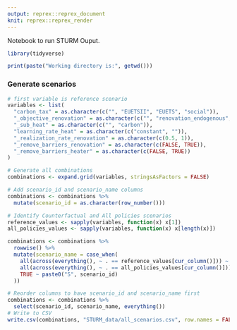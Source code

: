 ```yaml
---
output: reprex::reprex_document
knit: reprex::reprex_render
---
```


Notebook to run STURM Ouput.

```r
library(tidyverse)

print(paste("Working directory is:", getwd()))

```

### Generate scenarios
```r
# first variable is reference scenario
variables <- list(
  "carbon_tax" = as.character(c("", "EUETSII", "EUETS", "social")),
  "_objective_renovation" = as.character(c("", "renovation_endogenous", "deep_renovation_endogenous")),
  "_sub_heat" = as.character(c("", "carbon")),
  "learning_rate_heat" = as.character(c("constant", "")),
  "_realization_rate_renovation" = as.character(c(0.5, 1)),
  "_remove_barriers_renovation" = as.character(c(FALSE, TRUE)),
  "_remove_barriers_heater" = as.character(c(FALSE, TRUE))
)

```

```r
# Generate all combinations
combinations <- expand.grid(variables, stringsAsFactors = FALSE)

# Add scenario_id and scenario_name columns
combinations <- combinations %>%
  mutate(scenario_id = as.character(row_number()))

# Identify Counterfactual and All policies scenarios
reference_values <- sapply(variables, function(x) x[1])
all_policies_values <- sapply(variables, function(x) x[length(x)])

combinations <- combinations %>%
  rowwise() %>%
  mutate(scenario_name = case_when(
    all(across(everything(), ~ . == reference_values[cur_column()])) ~ "Counterfactual",
    all(across(everything(), ~ . == all_policies_values[cur_column()])) ~ "All policies",
    TRUE ~ paste0("S", scenario_id)
  ))

# Reorder columns to have scenario_id and scenario_name first
combinations <- combinations %>%
  select(scenario_id, scenario_name, everything())
# Write to CSV
write.csv(combinations, "STURM_data/all_scenarios.csv", row.names = FALSE)

```
